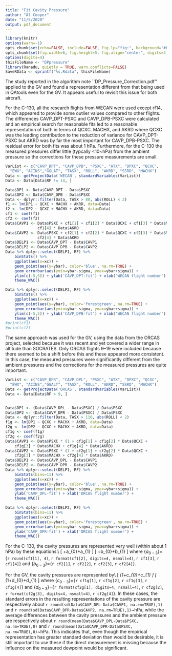 ```yaml
---
title: "Fit Cavity Pressure"
author: "Al Cooper"
date: "11/5/2020"
output: pdf_document
---
```


```r

library(knitr)
options(warn=-1)
opts_chunk$set(echo=FALSE, include=FALSE, fig.lp="fig:", background='#F5F2F8')
opts_chunk$set(fig.width=6, fig.height=5, fig.align="center", digits=4)
options(digits=4)
thisFileName <- "DPpressure"
library(Ranadu, quietly = TRUE, warn.conflicts=FALSE)
SaveRData <- sprintf("%s.Rdata", thisFileName)

```

\section*{Background}

The study reported in the algorithm note ``DP\_Pressure\_Correction.pdf''
applied to the GV and found a representation different from that being
used in QAtools even for the GV. It appears useful to revisit this
issue for both aircraft.

\section*{Analysis}

\subsection*{C-130}

For the C-130, all the research flights from WECAN were used except
rf14, which appeared to provide some outlier values compared to other
flights. The differences CAVP\_DPT-PSXC and CAVP\_DPB-PSXC were calculated
and an empirical search for reasonable fits led to a reasonable representation
of both in terms of QCXC. MACHX, and AKRD where QCXC was the leading
contribution to the reduction of variance for CAVP\_DPT-PSXC but AKRD
was by far the most important for CAVP\_DPB-PSXC. The residual error
for both fits was about 1 hPa. Furthermore, for the C-130 the measured
pressures differ little (typcally <10~hPa) from the ambient pressure
so the corrections for these pressure measurements are small.

```r

VarList <- c("CAVP_DPT", "CAVP_DPB", "PSXC", "ATX", "DPXC", "QCXC", 
  "EWX", "ACINS","GGLAT", "TASX", "ROLL", "AKRD", "SSRD", "MACHX") 
Data <- getProjectData('WECAN', standardVariables(VarList))
Data <- Data[Data$RF != 14, ]

Data$DP1 <- Data$CAVP_DPT - Data$PSXC
Data$DP2 <- Data$CAVP_DPB - Data$PSXC
Data <- dplyr::filter(Data, TASX > 80, abs(ROLL) < 2)
f1 <- lm(DP1 ~ QCXC + MACHX + AKRD, data=Data)
f2 <- lm(DP2 ~ QCXC + MACHX + AKRD, data=Data)
cf1 <- coef(f1)
cf2 <- coef(f2)
Data$CAVP1 <- Data$PSXC + cf1[1] + cf1[2] * Data$QCXC + cf1[3] * Data$MACHX +
              cf1[4] * Data$AKRD
Data$CAVP2 <- Data$PSXC + cf2[1] + cf2[2] * Data$QCXC + cf2[3] * Data$MACHX +
              cf2[4] * Data$AKRD
Data$DELP1 <- Data$CAVP_DPT - Data$CAVP1
Data$DELP2 <- Data$CAVP_DPB - Data$CAVP2
Data %>% dplyr::select(DELP1, RF) %>% 
    binStats() %>%
    ggplot(aes(x=xc)) + 
    geom_point(aes(y=ybar), color='blue', na.rm=TRUE) + 
    geom_errorbar(aes(ymin=ybar-sigma, ymax=ybar+sigma)) +
    ylim(c(-5,5)) + ylab('CAVP_DPT-fit') + xlab('WECAN flight number') +
    theme_WAC() 

Data %>% dplyr::select(DELP2, RF) %>% 
    binStats() %>%
    ggplot(aes(x=xc)) + 
    geom_point(aes(y=ybar), color='forestgreen', na.rm=TRUE) + 
    geom_errorbar(aes(ymin=ybar-sigma, ymax=ybar+sigma)) +
    ylim(c(-5,5)) + ylab('CAVP_DPB-fit') + xlab('WECAN flight number') +
    theme_WAC() 
#print(cf1)
#print(cf2)

```

\subsection*{GV:}

The same approach was used for the GV, using the data from the ORCAS
project, selected because it was recent and yet covered a wider range
in altitude than SOCRATES. Only ORCAS flights 9--19 were included
because there seemed to be a shift before this and these appeared
more consistent. In this case, the measured pressures were significantly
different from the ambient pressures and the corrections for the measured
pressures are quite important.

```r

VarList <- c("CAVP_DPR", "CAVP_DPL", "PSXC", "ATX", "DPXC", "QCXC", 
  "EWX", "ACINS","GGALT", "TASX", "ROLL", "AKRD", "SSRD", "MACHX") 
Data <- getProjectData('ORCAS', standardVariables(VarList))
Data <- Data[Data$RF > 9, ]


Data$DP1 <- (Data$CAVP_DPL - Data$PSXC) / Data$PSXC
Data$DP2 <- (Data$CAVP_DPR - Data$PSXC) / Data$PSXC
Data <- dplyr::filter(Data, TASX > 110, abs(ROLL) < 2)
f1g <- lm(DP1 ~ QCXC + MACHX + AKRD, data=Data)
f2g <- lm(DP2 ~ QCXC + MACHX + AKRD, data=Data)
cf1g <- coef(f1g)
cf2g <- coef(f2g)
Data$CAVP1 <- Data$PSXC * (1 + cf1g[1] + cf1g[2] * Data$QCXC + 
    cf1g[3] * Data$MACHX + cf1g[4] * Data$AKRD)
Data$CAVP2 <- Data$PSXC * (1 + cf2g[1] + cf2g[2] * Data$QCXC + 
    cf2g[3] * Data$MACHX + cf2g[4] * Data$AKRD)
Data$DELP1 <- Data$CAVP_DPL - Data$CAVP1
Data$DELP2 <- Data$CAVP_DPR - Data$CAVP2
Data %>% dplyr::select(DELP1, RF) %>% 
    binStats(bins=11) %>%
    ggplot(aes(x=xc)) + 
    geom_point(aes(y=ybar), color='blue', na.rm=TRUE) + 
    geom_errorbar(aes(ymin=ybar-sigma, ymax=ybar+sigma)) +
    ylab('CAVP_DPL-fit') + xlab('ORCAS flight number') +
    theme_WAC() 

Data %>% dplyr::select(DELP2, RF) %>% 
    binStats(bins=11) %>%
    ggplot(aes(x=xc)) + 
    geom_point(aes(y=ybar), color='forestgreen', na.rm=TRUE) + 
    geom_errorbar(aes(ymin=ybar-sigma, ymax=ybar+sigma)) +
    ylab('CAVP_DPR-fit') + xlab('ORCAS flight number') +
    theme_WAC() 

```

\section*{Recommendations}

For the C-130, the cavity pressures are represented very well (within
about 1 hPa) by these equations:\\
\[
\mathrm{CAVP\_DPT=}\mathrm{PSXC}+a_{0}+a_{1}\mathrm{QCXC+a_{2}\mathrm{MACHX+a_{3}\mathrm{AKRD}}}
\]
\[
\mathrm{CAVP\_DPB=}\mathrm{PSXC}+b_{0}+b_{1}\mathrm{QCXC+b_{2}\mathrm{MACHX+b_{3}\mathrm{AKRD}}}
\]
where \{$a_{0-3}$\}=\{`r round(cf1[1], 4)`, `r format(cf1[2], digits=4, nsmall=4)`,
`r cf1[3]`, `r cf1[4]`\} and \{$b_{0-3}$\}=\{`r cf2[1]`,
`r cf2[2]`, `r cf2[3]`, `r cf2[4]`\}.

For the GV, the cavity pressures are represented by\\
\[
\mathrm{CAVP\_DPL=}\mathrm{PSXC}*(1+c_{0}+c_{1}\mathrm{QCXC+c_{2}\mathrm{MACHX+c_{3}\mathrm{AKRD)}}}
\]
\[
\mathrm{CAVP\_DPR=}\mathrm{PSXC}*(1+d_{0}+d_{1}\mathrm{QCXC+d_{2}\mathrm{MACHX+d_{3}\mathrm{AKRD)}}}
\]
where \{$c_{0-3}$\}=\{`r cf1g[1]`, `r cf1g[2]`, `r cf1g[3]`,
`r cf1g[4]`\} and \{$d_{0-3}$\}=\{`r format(cf2g[1], digits=4, nsmall=4)`,
`r cf2g[2]`, `r format(cf2g[3], digits=4, nsmall=4)`, `r cf2g[4]`\}.
In these cases, the standard errors in the resulting representations
of the cavity pressure are respectively about `r round(sd(Data$CAVP_DPL-Data$CAVP1, na.rm=TRUE),1)`
and `r round(sd(Data$CAVP_DPR-Data$CAVP2, na.rm=TRUE),1)`~hPa,
while the average differences between the cavity pressures and the
ambient pressure are respectively about `r round(mean(Data$CAVP_DPL-Data$PSXC, na.rm=TRUE),0)`
and `r round(mean(Data$CAVP_DPR-Data$PSXC, na.rm=TRUE),0)`~hPa.
This indicates that, even though the empirical representation has
greater standard deviation than would be desirable, it is still important
to use these if the direct measurement is missing because the influence
on the measured dewpoint would be significant.





